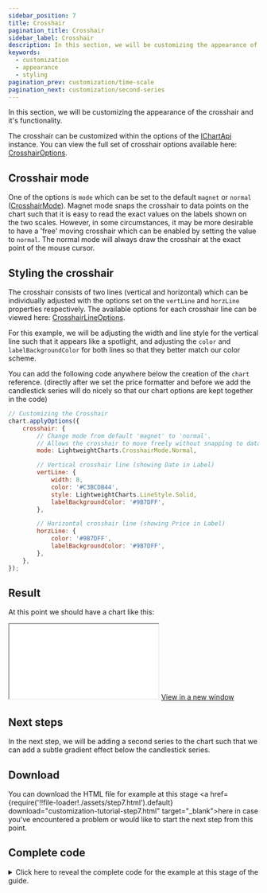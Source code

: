```yaml
---
sidebar_position: 7
title: Crosshair
pagination_title: Crosshair
sidebar_label: Crosshair
description: In this section, we will be customizing the appearance of the crosshair and it's functionality.
keywords:
  - customization
  - appearance
  - styling
pagination_prev: customization/time-scale
pagination_next: customization/second-series
---
```



<IterativeGuideWarning/>

In this section, we will be customizing the appearance of the crosshair and it's functionality.

The crosshair can be customized within the options of the [IChartApi](/docs/api/interfaces/IChartApi) instance. You can view the full set of crosshair options available here: [CrosshairOptions](/docs/api/interfaces/CrosshairOptions).

## Crosshair mode

One of the options is `mode` which can be set to the default `magnet` or `normal` ([CrosshairMode](/docs/api/enums/CrosshairMode)). Magnet mode snaps the crosshair to data points on the chart such that it is easy to read the exact values on the labels shown on the two scales. However, in some circumstances, it may be more desirable to have a 'free' moving crosshair which can be enabled by setting the value to `normal`. The normal mode will always draw the crosshair at the exact point of the mouse cursor.

## Styling the crosshair

The crosshair consists of two lines (vertical and horizontal) which can be individually adjusted with the options set on the `vertLine` and `horzLine` properties respectively. The available options for each crosshair line can be viewed here: [CrosshairLineOptions](/docs/api/interfaces/CrosshairLineOptions).

For this example, we will be adjusting the width and line style for the vertical line such that it appears like a spotlight, and adjusting the `color` and `labelBackgroundColor` for both lines so that they better match our color scheme.

You can add the following code anywhere below the creation of the `chart` reference. (directly after we set the price formatter and before we add the candlestick series will do nicely so that our chart options are kept together in the code)

```js
// Customizing the Crosshair
chart.applyOptions({
    crosshair: {
        // Change mode from default 'magnet' to 'normal'.
        // Allows the crosshair to move freely without snapping to datapoints
        mode: LightweightCharts.CrosshairMode.Normal,

        // Vertical crosshair line (showing Date in Label)
        vertLine: {
            width: 8,
            color: '#C3BCDB44',
            style: LightweightCharts.LineStyle.Solid,
            labelBackgroundColor: '#9B7DFF',
        },

        // Horizontal crosshair line (showing Price in Label)
        horzLine: {
            color: '#9B7DFF',
            labelBackgroundColor: '#9B7DFF',
        },
    },
});
```

## Result

At this point we should have a chart like this:

<iframe
    className="standalone-iframe"
    src={require('!!file-loader!./assets/step7.html').default}
></iframe>
<a href={require('!!file-loader!./assets/step7.html').default} target="\_blank">
    View in a new window
</a>

## Next steps

In the next step, we will be adding a second series to the chart such that we can add a subtle gradient effect below the candlestick series.

## Download

You can download the HTML file for example at this stage <a href={require('!!file-loader!./assets/step7.html').default} download="customization-tutorial-step7.html" target="\_blank">here</a> in case you've encountered a problem or would like to start the next step from this point.

## Complete code


<details>
<summary>
Click here to reveal the complete code for the example at this stage of the guide.
</summary>
<CodeBlock className="language-html">{code}</CodeBlock>
</details>
